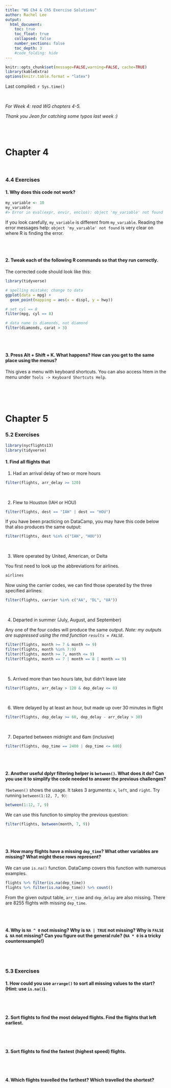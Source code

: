 ```yaml
---
title: "WG Ch4 & Ch5 Exercise Solutions"
author: Rachel Lee
output:
  html_document:
    toc: true
    toc_float: true
    collapsed: false
    number_sections: false
    toc_depth: 3
    #code_folding: hide
---
```


```r
knitr::opts_chunk$set(message=FALSE,warning=FALSE, cache=TRUE)
library(kableExtra)
options(knitr.table.format = "latex")
```

Last compiled: `r Sys.time()`

<br>

*For Week 4: read WG chapters 4-5.*  

*Thank you Jean for catching some typos last week :)*

<br>
<br>

# Chapter 4
<br>

### 4.4 Exercises

#### 1. Why does this code not work?
```r
my_variable <- 10
my_varıable
#> Error in eval(expr, envir, enclos): object 'my_varıable' not found
```

If you look carefully, `my_variable` is different from `my_varıable`. Reading the error messages help: `object 'my_varıable' not found` is very clear on where R is finding the error.  

<br>
<br>

#### 2. Tweak each of the following R commands so that they run correctly.

The corrected code should look like this:

```r
library(tidyverse)

# spelling mistake; change to data
ggplot(data = mpg) + 
  geom_point(mapping = aes(x = displ, y = hwy))

# set cyl == 8
filter(mpg, cyl == 8)

# data name is diamonds, not diamond
filter(diamonds, carat > 3)
```

<br>
<br>

#### 3. Press Alt + Shift + K. What happens? How can you get to the same place using the menus?  

This gives a menu with keyboard shortcuts. You can also access htem in the menu under `Tools -> Keyboard Shortcuts Help`.

<br>
<br>
<br>

# Chapter 5

### 5.2 Exercises
```r
library(nycflights13)
library(tidyverse)
```
#### 1. Find all flights that

1. Had an arrival delay of two or more hours
```r
filter(flights, arr_delay >= 120)
```
<br>

2. Flew to Houston (IAH or HOU)
```r
filter(flights, dest == "IAH" | dest == "HOU")
```

If you have been practicing on DataCamp, you may have this code below that also produces the same output:
```r
filter(flights, dest %in% c("IAH", "HOU"))
```
<br>

3. Were operated by United, American, or Delta  

You first need to look up the abbreviations for airlines.
```r
airlines
```

Now using the carrier codes, we can find those operated by the three specified airlines:
```r
filter(flights, carrier %in% c("AA", "DL", "UA"))
```
<br>

4. Departed in summer (July, August, and September)

Any one of the four codes will produce the same output. *Note: my outputs are suppressed using the rmd function `results = FALSE`.*
```r
filter(flights, month >= 7 & month <= 9)
filter(flights, month %in% 7:9)
filter(flights, month >= 7, month <= 9)
filter(flights, month == 7 | month == 8 | month == 9)
```
<br>

5. Arrived more than two hours late, but didn’t leave late
```r
filter(flights, arr_delay > 120 & dep_delay <= 0)
```
<br>

6. Were delayed by at least an hour, but made up over 30 minutes in flight
```r
filter(flights, dep_delay >= 60, dep_delay - arr_delay > 30)
```

<br>

7. Departed between midnight and 6am (inclusive)
```r
filter(flights, dep_time == 2400 | dep_time <= 600)
```
<br>
<br>

#### 2. Another useful dplyr filtering helper is `between()`. What does it do? Can you use it to simplify the code needed to answer the previous challenges?

`?between()` shows the usage. It takes 3 arguments: `x`, `left`, and `right`. Try running `between(1:12, 7, 9)`:
```r
between(1:12, 7, 9)
```

We can use this function to simploy the previous question:
```r
filter(flights, between(month, 7, 9))
```

<br>
<br>

#### 3. How many flights have a missing `dep_time`? What other variables are missing? What might these rows represent?

We can use `is.na()` function. DataCamp covers this function with numerous examples.
```r
flights %>% filter(is.na(dep_time))
flights %>% filter(is.na(dep_time)) %>% count()
```
From the given output table, `arr_time` and `dep_delay` are also missing. There are 8255 flights with missing `dep_time`.  

<br>
<br>

#### 4. Why is `NA ^ 0` not missing? Why is `NA | TRUE` not missing? Why is `FALSE & NA` not missing? Can you figure out the general rule? (`NA * 0` is a tricky counterexample!)

<br>
<br>

### 5.3 Exercises

#### 1. How could you use `arrange()` to sort all missing values to the start? (Hint: use `is.na()`).

<br>
<br>

#### 2. Sort flights to find the most delayed flights. Find the flights that left earliest.

<br>
<br>

#### 3. Sort flights to find the fastest (highest speed) flights.

<br>
<br>

#### 4. Which flights travelled the farthest? Which travelled the shortest?



